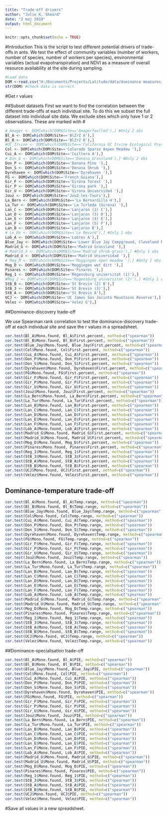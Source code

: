 ---
title: "Trade-off drivers"
author: "Julie K. Sheard"
date: "2 maj 2019"
output: html_document
---

```{r setup, include=FALSE}
knitr::opts_chunk$set(echo = TRUE)
```

#Introduction
This is the script to test different potential drivers of trade-offs in ants. We test the effect of community variables (number of workers, number of species, number of workers per species), environmental variables (actual evapotranspiration) and NDVI as a measure of overall resource availability at the site during sampling. 


```{r}
#Load data
DOM <-read.csv("H:/Documents/Projects/Latitude/data/dominance measures_22012020.csv", sep=";")
str(DOM) #Check data is correct 
```

#Get r values

##Subset datasets
First we want to find the correlation between the different trade-offs at each individual site. To do this we subset the full dataset into individual site data. We exclude sites which only have 1 or 2 observations. These are marked with #

```{r}
# Amager <- DOM[which(DOM$Site=='Amagerfaelled'),] #Only 2 obs
Bl_A <- DOM[which(DOM$Site=='BlZrZ A'),]
Bl_B <- DOM[which(DOM$Site=='BlZrZ B'),]
#UC_Irvine <- DOM[which(DOM$Site=='California UC Irvine Ecological Preserve'),] #Only 1 obs
Col <- DOM[which(DOM$Site=='Colorado Sparse Aspen Meadow '),]
Cui_A <- DOM[which(DOM$Site=='Cuillera A'),]
# Don_G <- DOM[which(DOM$Site=='Donana Grassland'),] #Only 2 obs
Don_P <- DOM[which(DOM$Site=='Donana Pine '),]
Don_S <- DOM[which(DOM$Site=='Donana Shrub '),]
Dyrehaven <- DOM[which(DOM$Site=='Dyrehaven '),]
FG <- DOM[which(DOM$Site=='French Guiana'),]
Gir_F <- DOM[which(DOM$Site=='Girona forest '),]
Gir_P <- DOM[which(DOM$Site=='Girona park '),]
Gir_U <- DOM[which(DOM$Site=='Girona Universidad '),]
Jouz <- DOM[which(DOM$Site=='JouZ-les-Tours'),]
La_Bern <- DOM[which(DOM$Site=='La Bernardilla H'),]
La_Tur <- DOM[which(DOM$Site=='La Turleda (Girona) '),]
Lan_C <- DOM[which(DOM$Site=='Lanjaron (2) C'),]
Lan_D <- DOM[which(DOM$Site=='Lanjaron (3) D'),]
Lan_E <- DOM[which(DOM$Site=='Lanjaron (4) E'),]
Lan_F <- DOM[which(DOM$Site=='Lanjaron (5) F'),]
Lan_B <- DOM[which(DOM$Site=='Lanjaron B'),]
# Le_Re <- DOM[which(DOM$Site=='Le Revard'),] #Only 1 obs
Lob_A <- DOM[which(DOM$Site=='Lobres A'),]
Blue_Jay <- DOM[which(DOM$Site=='Lower Blue Jay Campground, Cleveland National Forest'),]
Madrid_G <- DOM[which(DOM$Site=='Madrid Grassland '),]
# Madrid_S <- DOM[which(DOM$Site=='Madrid shrub-grass'),] #Only 1 obs
Madrid_U <- DOM[which(DOM$Site=='Madrid Universidad '),]
# Mog_M <- DOM[which(DOM$Site=='Moggingen open meadow '),] #Only 1 obs
Mog_D <- DOM[which(DOM$Site=='Moggingen wet dirt '),]
Pinares <- DOM[which(DOM$Site=='Pinares '),]
Reg_1 <- DOM[which(DOM$Site=='Regensburg universitat (1)'),]
#Reg_2 <- DOM[which(DOM$Site=='Regensburg universitat (2)'),] #Only 1 obs
StB_B <- DOM[which(DOM$Site=='St Brevin (2) B'),]
StB_3 <- DOM[which(DOM$Site=='St Brevin (3)'),]
StB_A <- DOM[which(DOM$Site=='St Brevin A'),]
UCJ <- DOM[which(DOM$Site=='UC James San Jacinto Mountains Reserve'),]
Velez <- DOM[which(DOM$Site=='Velez G'),]
```

##Dominance-discovery trade-off

We use Spearman rank correlation to test the dominance-discovery trade-off at each individual site and save the r values in a spreadsheet. 

```{r}
cor.test(Bl_A$Mono.found, Bl_A$First.percent, method=c("spearman"))
cor.test(Bl_B$Mono.found, Bl_B$First.percent, method=c("spearman"))
cor.test(Blue_Jay$Mono.found, Blue_Jay$First.percent, method=c("spearman"))
cor.test(Col$Mono.found, Col$First.percent, method=c("spearman"))
cor.test(Cui_A$Mono.found, Cui_A$First.percent, method=c("spearman"))
cor.test(Don_P$Mono.found, Don_P$First.percent, method=c("spearman"))
cor.test(Don_S$Mono.found, Don_S$First.percent, method=c("spearman"))
cor.test(Dyrehaven$Mono.found, Dyrehaven$First.percent, method=c("spearman"))
cor.test(FG$Mono.found, FG$First.percent, method=c("spearman"))
cor.test(Gir_F$Mono.found, Gir_F$First.percent, method=c("spearman"))
cor.test(Gir_P$Mono.found, Gir_P$First.percent, method=c("spearman"))
cor.test(Gir_U$Mono.found, Gir_U$First.percent, method=c("spearman"))
cor.test(Jouz$Mono.found, Jouz$First.percent, method=c("spearman"))
cor.test(La_Bern$Mono.found, La_Bern$First.percent, method=c("spearman"))
cor.test(La_Tur$Mono.found, La_Tur$First.percent, method=c("spearman"))
cor.test(Lan_B$Mono.found, Lan_B$First.percent, method=c("spearman"))
cor.test(Lan_C$Mono.found, Lan_C$First.percent, method=c("spearman"))
cor.test(Lan_D$Mono.found, Lan_D$First.percent, method=c("spearman"))
cor.test(Lan_E$Mono.found, Lan_E$First.percent, method=c("spearman"))
cor.test(Lan_F$Mono.found, Lan_F$First.percent, method=c("spearman"))
cor.test(Lob_A$Mono.found, Lob_A$First.percent, method=c("spearman"))
cor.test(Madrid_G$Mono.found, Madrid_G$First.percent, method=c("spearman"))
cor.test(Madrid_U$Mono.found, Madrid_U$First.percent, method=c("spearman"))
cor.test(Mog_D$Mono.found, Mog_D$First.percent, method=c("spearman"))
cor.test(Pinares$Mono.found, Pinares$First.percent, method=c("spearman"))
cor.test(Reg_1$Mono.found, Reg_1$First.percent, method=c("spearman"))
cor.test(StB_3$Mono.found, StB_3$First.percent, method=c("spearman"))
cor.test(StB_A$Mono.found, StB_A$First.percent, method=c("spearman"))
cor.test(StB_B$Mono.found, StB_B$First.percent, method=c("spearman"))
cor.test(UCJ$Mono.found, UCJ$First.percent, method=c("spearman"))
cor.test(Velez$Mono.found, Velez$First.percent, method=c("spearman"))
```

## Dominance-temperature trade-off

```{r}
cor.test(Bl_A$Mono.found, Bl_A$Temp.range, method=c("spearman"))
cor.test(Bl_B$Mono.found, Bl_B$Temp.range, method=c("spearman"))
cor.test(Blue_Jay$Mono.found, Blue_Jay$Temp.range, method=c("spearman"))
cor.test(Col$Mono.found, Col$Temp.range, method=c("spearman"))
cor.test(Cui_A$Mono.found, Cui_A$Temp.range, method=c("spearman"))
cor.test(Don_P$Mono.found, Don_P$Temp.range, method=c("spearman"))
cor.test(Don_S$Mono.found, Don_S$Temp.range, method=c("spearman"))
cor.test(Dyrehaven$Mono.found, Dyrehaven$Temp.range, method=c("spearman"))
cor.test(FG$Mono.found, FG$Temp.range, method=c("spearman"))
cor.test(Gir_F$Mono.found, Gir_F$Temp.range, method=c("spearman"))
cor.test(Gir_P$Mono.found, Gir_P$Temp.range, method=c("spearman"))
cor.test(Gir_U$Mono.found, Gir_U$Temp.range, method=c("spearman"))
cor.test(Jouz$Mono.found, Jouz$Temp.range, method=c("spearman"))
cor.test(La_Bern$Mono.found, La_Bern$Temp.range, method=c("spearman"))
cor.test(La_Tur$Mono.found, La_Tur$Temp.range, method=c("spearman"))
cor.test(Lan_B$Mono.found, Lan_B$Temp.range, method=c("spearman"))
cor.test(Lan_C$Mono.found, Lan_C$Temp.range, method=c("spearman"))
cor.test(Lan_D$Mono.found, Lan_D$Temp.range, method=c("spearman"))
cor.test(Lan_E$Mono.found, Lan_E$Temp.range, method=c("spearman"))
cor.test(Lan_F$Mono.found, Lan_F$Temp.range, method=c("spearman"))
cor.test(Lob_A$Mono.found, Lob_A$Temp.range, method=c("spearman"))
cor.test(Madrid_G$Mono.found, Madrid_G$Temp.range, method=c("spearman"))
cor.test(Madrid_U$Mono.found, Madrid_U$Temp.range, method=c("spearman"))
cor.test(Mog_D$Mono.found, Mog_D$Temp.range, method=c("spearman"))
cor.test(Pinares$Mono.found, Pinares$Temp.range, method=c("spearman"))
cor.test(Reg_1$Mono.found, Reg_1$Temp.range, method=c("spearman"))
cor.test(StB_3$Mono.found, StB_3$Temp.range, method=c("spearman"))
cor.test(StB_A$Mono.found, StB_A$Temp.range, method=c("spearman"))
cor.test(StB_B$Mono.found, StB_B$Temp.range, method=c("spearman"))
cor.test(UCJ$Mono.found, UCJ$Temp.range, method=c("spearman"))
cor.test(Velez$Mono.found, Velez$Temp.range, method=c("spearman"))
```

##Dominance-specialisation trade-off

```{r}
cor.test(Bl_A$Mono.found, Bl_A$PIE, method=c("spearman"))
cor.test(Bl_B$Mono.found, Bl_B$PIE, method=c("spearman"))
cor.test(Blue_Jay$Mono.found, Blue_Jay$PIE, method=c("spearman"))
cor.test(Col$Mono.found, Col$PIE, method=c("spearman"))
cor.test(Cui_A$Mono.found, Cui_A$PIE, method=c("spearman"))
cor.test(Don_P$Mono.found, Don_P$PIE, method=c("spearman"))
cor.test(Don_S$Mono.found, Don_S$PIE, method=c("spearman"))
cor.test(Dyrehaven$Mono.found, Dyrehaven$PIE, method=c("spearman"))
cor.test(FG$Mono.found, FG$PIE, method=c("spearman"))
cor.test(Gir_F$Mono.found, Gir_F$PIE, method=c("spearman"))
cor.test(Gir_P$Mono.found, Gir_P$PIE, method=c("spearman"))
cor.test(Gir_U$Mono.found, Gir_U$PIE, method=c("spearman"))
cor.test(Jouz$Mono.found, Jouz$PIE, method=c("spearman"))
cor.test(La_Bern$Mono.found, La_Bern$PIE, method=c("spearman"))
cor.test(La_Tur$Mono.found, La_Tur$PIE, method=c("spearman"))
cor.test(Lan_B$Mono.found, Lan_B$PIE, method=c("spearman"))
cor.test(Lan_C$Mono.found, Lan_C$PIE, method=c("spearman"))
cor.test(Lan_D$Mono.found, Lan_D$PIE, method=c("spearman"))
cor.test(Lan_E$Mono.found, Lan_E$PIE, method=c("spearman"))
cor.test(Lan_F$Mono.found, Lan_F$PIE, method=c("spearman"))
cor.test(Lob_A$Mono.found, Lob_A$PIE, method=c("spearman"))
cor.test(Madrid_G$Mono.found, Madrid_G$PIE, method=c("spearman"))
cor.test(Madrid_U$Mono.found, Madrid_U$PIE, method=c("spearman"))
cor.test(Mog_D$Mono.found, Mog_D$PIE, method=c("spearman"))
cor.test(Pinares$Mono.found, Pinares$PIE, method=c("spearman"))
cor.test(Reg_1$Mono.found, Reg_1$PIE, method=c("spearman"))
cor.test(StB_3$Mono.found, StB_3$PIE, method=c("spearman"))
cor.test(StB_A$Mono.found, StB_A$PIE, method=c("spearman"))
cor.test(StB_B$Mono.found, StB_B$PIE, method=c("spearman"))
cor.test(UCJ$Mono.found, UCJ$PIE, method=c("spearman"))
cor.test(Velez$Mono.found, Velez$PIE, method=c("spearman"))
```

#Save all values in a new spreadsheet.